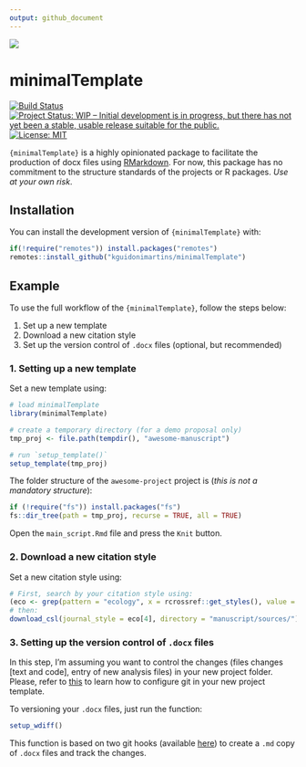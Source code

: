 ```yaml
---
output: github_document
---
```


![](http://www.textfiles.com/underconstruction/HeHeartlandPark2601underconstructionbar9.gif)

# minimalTemplate
[![Build Status](https://travis-ci.com/kguidonimartins/minimalTemplate.svg?branch=master)](https://travis-ci.com/kguidonimartins/minimalTemplate)
[![Project Status: WIP – Initial development is in progress, but there has not yet been a stable, usable release suitable for the public.](https://www.repostatus.org/badges/latest/wip.svg)](https://www.repostatus.org/#wip)
[![License:
MIT](https://img.shields.io/badge/License-MIT-blue.svg)](https://opensource.org/licenses/MIT)

`{minimalTemplate}` is a highly opinionated package to facilitate the production of docx files using [RMarkdown](https://rmarkdown.rstudio.com/). For now, this package has no commitment to the structure standards of the projects or R packages. *Use at your own risk*.

## Installation

You can install the development version of `{minimalTemplate}` with:

``` r
if(!require("remotes")) install.packages("remotes")
remotes::install_github("kguidonimartins/minimalTemplate")
```

## Example

To use the full workflow of the `{minimalTemplate}`, follow the steps below:

1. Set up a new template
2. Download a new citation style
3. Set up the version control of `.docx` files (optional, but recommended)

### 1. Setting up a new template

Set a new template using:

```r
# load minimalTemplate
library(minimalTemplate)

# create a temporary directory (for a demo proposal only)
tmp_proj <- file.path(tempdir(), "awesome-manuscript")

# run `setup_template()`
setup_template(tmp_proj)
```

The folder structure of the `awesome-project` project is (*this is not a mandatory structure*):

```r
if (!require("fs")) install.packages("fs")
fs::dir_tree(path = tmp_proj, recurse = TRUE, all = TRUE)
```

Open the `main_script.Rmd` file and press the `Knit` button.

### 2. Download a new citation style

Set a new citation style using:

```r
# First, search by your citation style using:
(eco <- grep(pattern = "ecology", x = rcrossref::get_styles(), value = TRUE))
# then:
download_csl(journal_style = eco[4], directory = "manuscript/sources/")
```

### 3. Setting up the version control of `.docx` files

In this step, I'm assuming you want to control the changes (files changes [text and code], entry of new analysis files) in your new project folder. Please, refer to [this](https://kbroman.org/github_tutorial/) to learn how to configure git in your new project template.

To versioning your `.docx` files, just run the function:

```r
setup_wdiff()
```

This function is based on two git hooks (available [here](https://github.com/vigente/gerardus/tree/master/shell-script)) to create a `.md` copy of `.docx` files and track the changes.
